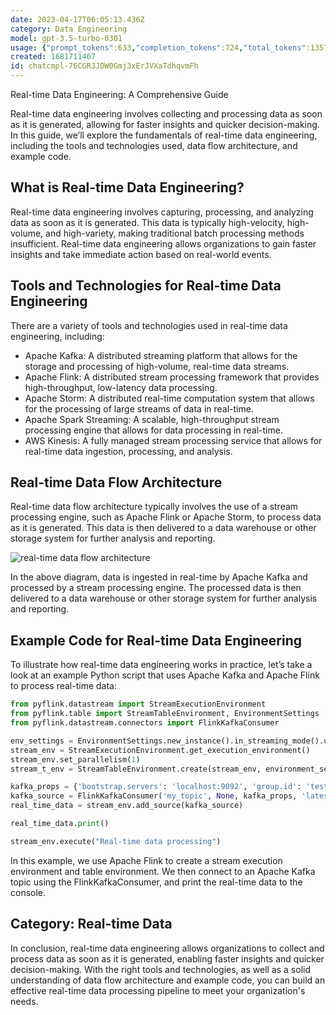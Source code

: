 ```yaml
---
date: 2023-04-17T06:05:13.436Z
category: Data Engineering
model: gpt-3.5-turbo-0301
usage: {"prompt_tokens":633,"completion_tokens":724,"total_tokens":1357}
created: 1681711467
id: chatcmpl-76CGRJJDW0Gmj3xErJVXaTdhqvmFh
---
```


Real-time Data Engineering: A Comprehensive Guide

Real-time data engineering involves collecting and processing data as soon as it is generated, allowing for faster insights and quicker decision-making. In this guide, we’ll explore the fundamentals of real-time data engineering, including the tools and technologies used, data flow architecture, and example code.

## What is Real-time Data Engineering?

Real-time data engineering involves capturing, processing, and analyzing data as soon as it is generated. This data is typically high-velocity, high-volume, and high-variety, making traditional batch processing methods insufficient. Real-time data engineering allows organizations to gain faster insights and take immediate action based on real-world events.

## Tools and Technologies for Real-time Data Engineering

There are a variety of tools and technologies used in real-time data engineering, including:

- Apache Kafka: A distributed streaming platform that allows for the storage and processing of high-volume, real-time data streams.
- Apache Flink: A distributed stream processing framework that provides high-throughput, low-latency data processing.
- Apache Storm: A distributed real-time computation system that allows for the processing of large streams of data in real-time.
- Apache Spark Streaming: A scalable, high-throughput stream processing engine that allows for data processing in real-time.
- AWS Kinesis: A fully managed stream processing service that allows for real-time data ingestion, processing, and analysis.

## Real-time Data Flow Architecture

Real-time data flow architecture typically involves the use of a stream processing engine, such as Apache Flink or Apache Storm, to process data as it is generated. This data is then delivered to a data warehouse or other storage system for further analysis and reporting.

![real-time data flow architecture](real-time-data-flow.png)

In the above diagram, data is ingested in real-time by Apache Kafka and processed by a stream processing engine. The processed data is then delivered to a data warehouse or other storage system for further analysis and reporting.

## Example Code for Real-time Data Engineering

To illustrate how real-time data engineering works in practice, let’s take a look at an example Python script that uses Apache Kafka and Apache Flink to process real-time data:

```python
from pyflink.datastream import StreamExecutionEnvironment
from pyflink.table import StreamTableEnvironment, EnvironmentSettings
from pyflink.datastream.connectors import FlinkKafkaConsumer

env_settings = EnvironmentSettings.new_instance().in_streaming_mode().use_blink_planner().build()
stream_env = StreamExecutionEnvironment.get_execution_environment()
stream_env.set_parallelism(1)
stream_t_env = StreamTableEnvironment.create(stream_env, environment_settings=env_settings)

kafka_props = {'bootstrap.servers': 'localhost:9092', 'group.id': 'test'}
kafka_source = FlinkKafkaConsumer('my_topic', None, kafka_props, 'latest')
real_time_data = stream_env.add_source(kafka_source)

real_time_data.print()

stream_env.execute("Real-time data processing")
```

In this example, we use Apache Flink to create a stream execution environment and table environment. We then connect to an Apache Kafka topic using the FlinkKafkaConsumer, and print the real-time data to the console.

## Category: Real-time Data

In conclusion, real-time data engineering allows organizations to collect and process data as soon as it is generated, enabling faster insights and quicker decision-making. With the right tools and technologies, as well as a solid understanding of data flow architecture and example code, you can build an effective real-time data processing pipeline to meet your organization's needs.